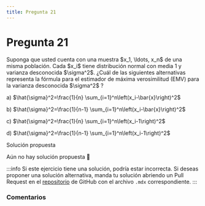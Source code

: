 ```yaml
---
title: Pregunta 21
---
```



# Pregunta 21

<div className="exercise">
Suponga que usted cuenta con una muestra $x_1, \ldots, x_n$ de una misma población. Cada $x_i$ tiene distribución normal con media 1 y varianza desconocida $\sigma^2$.
¿Cuál de las siguientes alternativas representa la fórmula para el estimador de máxima verosimilitud (EMV) para la varianza desconocida $\sigma^2$ ?

a) $\hat{\sigma}^2=\frac{1}{n} \sum_{i=1}^n\left(x_i-\bar{x}\right)^2$

b) $\hat{\sigma}^2=\frac{1}{n-1} \sum_{i=1}^n\left(x_i-\bar{x}\right)^2$

c) $\hat{\sigma}^2=\frac{1}{n} \sum_{i=1}^n\left(x_i-1\right)^2$

d) $\hat{\sigma}^2=\frac{1}{n-1} \sum_{i=1}^n\left(x_i-1\right)^2$
</div>

<MDXDetails>
<summary>Solución propuesta</summary>

Aún no hay solución propuesta 🥲

:::info 
Si este ejercicio tiene una solución, podría estar incorrecta. Si deseas proponer una solución alternativa, manda tu solución abriendo
un Pull Request en el [repositorio](https://github.com/crow-rojas/apuntes-fundamentals/pulls) de GitHub con el archivo
`.mdx` correspondiente. 
:::

</MDXDetails>

### Comentarios

<Disqus
  url="https://crow-rojas.github.io/apuntes-fundamentals/docs/mathematics/probability-and-statistics/exercises/2018-2/p21"
  identifier="docs/mathematics/probability-and-statistics/exercises/2018-2/p21"
  title="2018-2 Probabilidades y Estadística - Pregunta 21"
/>
